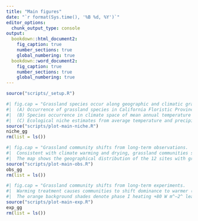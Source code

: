 ```yaml
---
title: "Main figures"
date: "`r format(Sys.time(), '%B %d, %Y')`"
editor_options: 
  chunk_output_type: console
output:
  bookdown::html_document2: 
    fig_caption: true
    number_sections: true
    global_numbering: true
  bookdown::word_document2: 
    fig_caption: true
    number_sections: true
    global_numbering: true
---
```


```r
source("scripts/_setup.R")
```

```r
#| fig.cap = "Grassland species occur along geographic and climatic gradients to estimate ecological niches.
#|  (A) Occurrence of grassland species in California Floristic Province, retrieved from the GBIF data (gray points), highlighting two example species *Danthonia californica* in the north (blue points) and *Stipa pulchra* in the south (red points).
#|  (B) Species occurrence in climate space of mean annual temperature (°C) and mean annual precipitation (mm), retrieved from the CHELSA data (gray), highlighting the same two example species *Danthonia californica* under cool and wet climates (blue) and *Stipa pulchra* under warm and dry climates (red).
#|  (C) Ecological niche estimates from average temperature and precipitation for each species (median, gray), highlighting the two species (blue and red)."
source("scripts/plot-main-niche.R")
niche_gg
rm(list = ls())
```

```r
#| fig.cap = "Grassland community shifts from long-term observations.
#|  Consistent with climate warming and drying, grassland communities shift dominance to warmer (increasing CTI) and drier (decreasing CPI) species in 12 long-term observational sites across the California Floristic Province (red trend lines by linear regression, significant slopes by *t*-test, *p* ≤ 0.05). 
#|  The map shows the geographical distribution of the 12 sites with grassland percent cover (green) from Sentinel-2 10 m land use/land cover time series data."
source("scripts/plot-main-obs.R")
obs_gg
rm(list = ls())
```

```r
#| fig.cap = "Grassland community shifts from long-term experiments.
#|  Warming treatment causes communities to shift dominance to warmer (CTI, °C) and drier (CPI, mm) species in the Jasper Ridge Global Change Experiment (72 ambient plots in black, 64 warming plots in red, non-parametric two-sample Wilcoxon test, ns: *p* > 0.05, $*$: *p* ≤ 0.05, $**$: *p* ≤ 0.01, $***$: *p* ≤ 0.001).
#|  The orange background shades denote phase I heating +80 W m^–2^ leading to ~ +1 °C warming in 1999-2002, phase II heating +100 W m^–2^ leading to ~ +1.5 °C warming in 2003-2009, and phase III heating +250 W m^–2^ leading to ~ +2 °C warming in 2010-2014."
source("scripts/plot-main-exp.R")
exp_gg
rm(list = ls())
```


